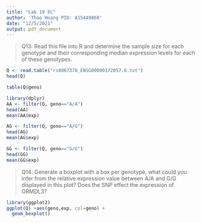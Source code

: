 ---
title: "Lab 19 EC"
author: 'Thao Hoang PID: A15449860'
date: "12/5/2021"
output: pdf_document
---

> Q13: Read this file into R and determine the sample size for each genotype and their corresponding median expression levels for each of these genotypes.

```{r}
Q <- read.table("rs8067378_ENSG00000172057.6.txt")
head(Q)
```
```{r}
table(Q$geno)
```

```{r}
library(dplyr)
AA <- filter(Q, geno=="A/A")
head(AA)
mean(AA$exp)
```
```{r}
AG <- filter(Q, geno=="A/G")
head(AG)
mean(AG$exp)
```


```{r}
GG <- filter(Q, geno=="G/G")
head(GG)
mean(GG$exp)
```



> Q14: Generate a boxplot with a box per genotype, what could you infer from the relative expression value between A/A and G/G displayed in this plot? Does the SNP effect the expression of ORMDL3?

```{r}
library(ggplot2)
ggplot(Q) +aes(geno,exp, col=geno) +
  geom_boxplot()
```

